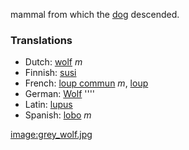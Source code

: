 mammal from which the [[dog]] descended.

===Translations===
*Dutch: [[wolf]] ''m''
*Finnish: [[susi]]
*French: [[loup commun]] ''m'', [[loup]]
*German: [[Wolf]] ''''
*Latin: [[lupus]]
*Spanish: [[lobo]] ''m''

[[image:grey_wolf.jpg]]